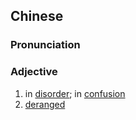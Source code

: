 {{also|错乱}}
==Chinese==
{{zh-forms|s=错乱}}

===Pronunciation===
{{zh-pron
|m=cuòluàn
|mn=chhò-loān
|cat=a
}}

===Adjective===
{{zh-adj}}

# in [[disorder]]; in [[confusion]]
# [[deranged]]